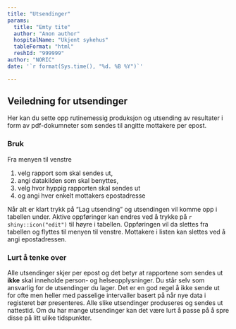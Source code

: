 ```yaml
---
title: "Utsendinger"
params:
  title: "Emty tite"
  author: "Anon author"
  hospitalName: "Ukjent sykehus"
  tableFormat: "html"
  reshId: "999999"
author: "NORIC"
date: '`r format(Sys.time(), "%d. %B %Y")`'

---
```


## Veiledning for utsendinger
Her kan du sette opp rutinemessig produksjon og utsending av resultater i form av pdf-dokumneter som sendes til angitte mottakere per epost.

### Bruk
Fra menyen til venstre

1. velg rapport som skal sendes ut,
1. angi datakilden som skal benyttes,
1. velg hvor hyppig rapporten skal sendes ut
1. og angi hver enkelt mottakers epostadresse

Når alt er klart trykk på "Lag utsending" og utsendingen vil komme opp i tabellen under. Aktive oppføringer kan endres ved å trykke på `r shiny::icon("edit")` til høyre i tabellen. Oppføringen vil da slettes fra tabellen og flyttes til menyen til venstre. Mottakere i listen kan slettes ved å angi epostadressen.

### Lurt å tenke over
Alle utsendinger skjer per epost og det betyr at rapportene som sendes ut __ikke__ skal inneholde person- og helseopplysninger. Du står selv som ansvarlig for de utsendinger du lager. Det er en god regel å ikke sende ut for ofte men heller med passelige intervaller basert på når nye data i registeret bør presenteres. Alle slike utsendinger produseres og sendes ut nattestid. Om du har mange utsendinger kan det være lurt å passe på å spre disse på litt ulike tidspunkter.